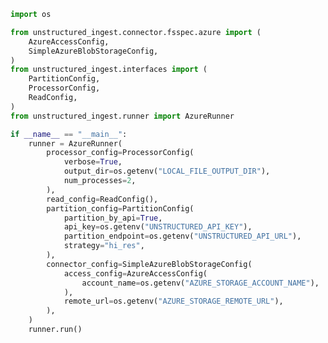 ```python Python Ingest v1
import os

from unstructured_ingest.connector.fsspec.azure import (
    AzureAccessConfig,
    SimpleAzureBlobStorageConfig,
)
from unstructured_ingest.interfaces import (
    PartitionConfig,
    ProcessorConfig,
    ReadConfig,
)
from unstructured_ingest.runner import AzureRunner

if __name__ == "__main__":
    runner = AzureRunner(
        processor_config=ProcessorConfig(
            verbose=True,
            output_dir=os.getenv("LOCAL_FILE_OUTPUT_DIR"),
            num_processes=2,
        ),
        read_config=ReadConfig(),
        partition_config=PartitionConfig(
            partition_by_api=True,
            api_key=os.getenv("UNSTRUCTURED_API_KEY"),
            partition_endpoint=os.getenv("UNSTRUCTURED_API_URL"),
            strategy="hi_res",
        ),
        connector_config=SimpleAzureBlobStorageConfig(
            access_config=AzureAccessConfig(
                account_name=os.getenv("AZURE_STORAGE_ACCOUNT_NAME"),
            ),
            remote_url=os.getenv("AZURE_STORAGE_REMOTE_URL"),
        ),
    )
    runner.run()
```
